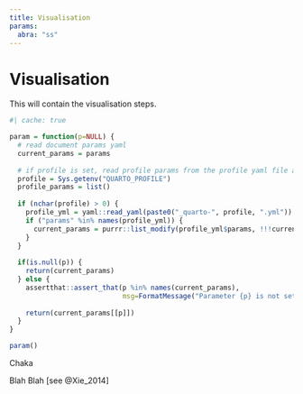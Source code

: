 ```yaml
---
title: Visualisation
params:
  abra: "ss"
---
```


# Visualisation

This will contain the visualisation steps.

```r
#| cache: true

param = function(p=NULL) {
  # read document params yaml
  current_params = params
  
  # if profile is set, read profile params from the profile yaml file and merge
  profile = Sys.getenv("QUARTO_PROFILE")
  profile_params = list()
  
  if (nchar(profile) > 0) {
    profile_yml = yaml::read_yaml(paste0("_quarto-", profile, ".yml"))
    if ("params" %in% names(profile_yml)) {
      current_params = purrr::list_modify(profile_yml$params, !!!current_params)
    }
  }
  
  if(is.null(p)) {
    return(current_params)
  } else {
    assertthat::assert_that(p %in% names(current_params),
                            msg=FormatMessage("Parameter {p} is not set."))
    
    return(current_params[[p]])
  }
}

param()

```

Chaka

Blah Blah [see @Xie_2014]
